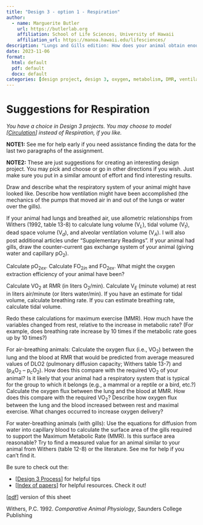```yaml
---
title: "Design 3 - option 1 - Respiration"
author:
  - name: Marguerite Butler  
    url: https://butlerlab.org
    affiliation: School of Life Sciences, University of Hawaii
    affiliation_url: https://manoa.hawaii.edu/lifesciences/
description: "Lungs and Gills edition: How does your animal obtain enough oxygen to support its activities?"
date: 2023-11-06
format: 
  html: default 
  pdf: default
  docx: default
categories: [design project, design 3, oxygen, metabolism, DMR, ventilation, respiration, activity, lungs, gills, diffusion, convection ]
---
```


# Suggestions for Respiration

_You have a choice in Design 3 projects. You may choose to model \[[Circulation](design3a.qmd)\] instead of Respiration, if you like._

__NOTE1:__ See me for help early if you need assistance finding the data for the last two paragraphs of the assignment. 

__NOTE2:__ These are just suggestions for creating an interesting design project. You may pick and choose or go in other directions if you wish. Just make sure you put in a similar amount of effort and find interesting results.

Draw and describe what the respiratory system of your animal might have looked like.  Describe how ventilation might have been accomplished (the mechanics of the pumps that moved air in and out of the lungs or water over the gills).

If your animal had lungs and breathed air, use allometric relationships from Withers (1992, table 13-8) to calculate lung volume (V$_L$), tidal volume (V$_t$), dead space volume (V$_d$), and alveolar ventilation volume (V$_A$). I will also post additional articles under “Supplementary Readings”. If your animal had gills, draw the counter-current gas exchange system of your animal (giving water and capillary pO$_2$).

Calculate pO$_{2ex}$.  Calculate FO$_{2in}$ and FO$_{2ex}$.  What might the oxygen extraction efficiency of your animal have been?

Calculate VO$_2$ at RMR (in liters O$_2$/min).  Calculate V$_E$ (minute volume) at rest in liters air/minute (or liters water/min).  If you have an estimate for tidal volume, calculate breathing rate.  If you can estimate breathing rate, calculate tidal volume.

Redo these calculations for maximum exercise (MMR).  How much have the variables changed from rest, relative to the increase in metabolic rate?  (For example, does breathing rate increase by 10 times if the metabolic rate goes up by 10 times?)  

For air-breathing animals:  Calculate the oxygen flux (i.e., VO$_2$) between the lung and the blood at RMR that would be predicted from average measured values of DLO2 (pulmonary diffusion capacity; Withers table 13-7) and (p$_A$O$_2$ – p$_c$O$_2$).  How does this compare with the required VO$_2$ of your animal?  Is it likely that your animal had a respiratory system that is typical for the group to which it belongs (e.g., a mammal or a reptile or a bird, etc.?)  Calculate the oxygen flux between the lung and the blood at MMR.  How does this compare with the required VO$_2$?  Describe  how oxygen flux between the lung and the blood increased between rest and maximal exercise.  What changes occurred to increase oxygen delivery?

For water-breathing animals (with gills):  Use the equations for diffusion from water into capillary blood to calculate the surface area of the gills required to support the Maximum Metabolic Rate (MMR). Is this surface area reasonable?  Try to find a measured value for an animal similar to your animal from Withers (table 12-8) or the literature. See me for help if you can't find it.

Be sure to check out the:
 
- \[[Design 3 Process](design3-process.qmd)\] for helpful tips 
- \[[Index of papers](design3-resources.qmd)\] for helpful resources. Check it out!

\[[pdf](3.Respiration.pdf)\] version of this sheet

Withers, P.C. 1992. _Comparative Animal Physiology_, Saunders College Publishing